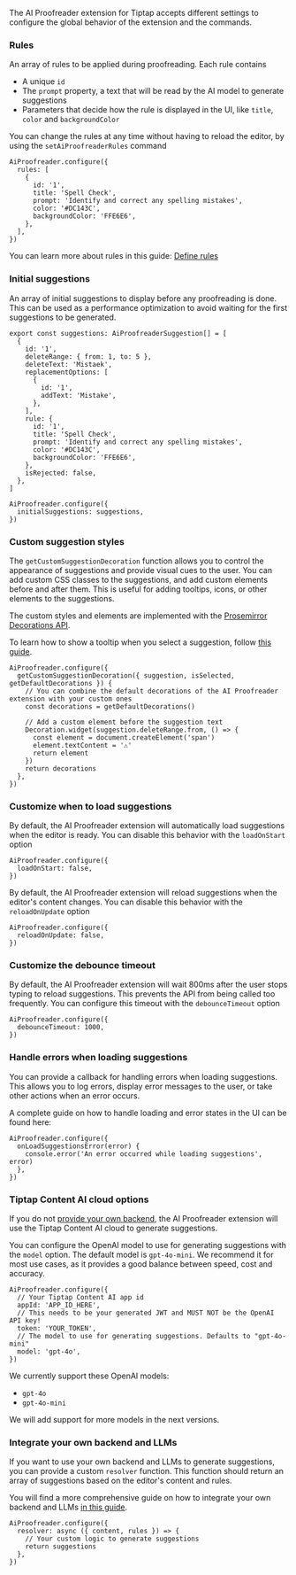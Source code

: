 The AI Proofreader extension for Tiptap accepts different settings to configure the global behavior of the extension and the commands.

### Rules

An array of rules to be applied during proofreading. Each rule contains

- A unique `id`
- The `prompt` property, a text that will be read by the AI model to generate suggestions
- Parameters that decide how the rule is displayed in the UI, like `title`, `color` and `backgroundColor`

You can change the rules at any time without having to reload the editor, by using the `setAiProofreaderRules` command

```tsx
AiProofreader.configure({
  rules: [
    {
      id: '1',
      title: 'Spell Check',
      prompt: 'Identify and correct any spelling mistakes',
      color: '#DC143C',
      backgroundColor: 'FFE6E6',
    },
  ],
})
```

You can learn more about rules in this guide: [Define rules](/content/content-ai/extensions/ai-proofreader/features/define-your-own-rules.mdx)

### Initial suggestions

An array of initial suggestions to display before any proofreading is done. This can be used as a performance optimization to avoid waiting for the first suggestions to be generated.

```tsx
export const suggestions: AiProofreaderSuggestion[] = [
  {
    id: '1',
    deleteRange: { from: 1, to: 5 },
    deleteText: 'Mistaek',
    replacementOptions: [
      {
        id: '1',
        addText: 'Mistake',
      },
    ],
    rule: {
      id: '1',
      title: 'Spell Check',
      prompt: 'Identify and correct any spelling mistakes',
      color: '#DC143C',
      backgroundColor: 'FFE6E6',
    },
    isRejected: false,
  },
]

AiProofreader.configure({
  initialSuggestions: suggestions,
})
```

### Custom suggestion styles

The `getCustomSuggestionDecoration` function allows you to control the appearance of suggestions and provide visual cues to the user. You can add custom CSS classes to the suggestions, and add custom elements before and after them. This is useful for adding tooltips, icons, or other elements to the suggestions.

The custom styles and elements are implemented with the [Prosemirror Decorations API](https://prosemirror.net/docs/ref/#view.Decorations).

To learn how to show a tooltip when you select a suggestion, follow [this guide](/content-ai/extensions/ai-proofreader/features/display-suggestions-in-the-editor.mdx).

```tsx
AiProofreader.configure({
  getCustomSuggestionDecoration({ suggestion, isSelected, getDefaultDecorations }) {
    // You can combine the default decorations of the AI Proofreader extension with your custom ones
    const decorations = getDefaultDecorations()

    // Add a custom element before the suggestion text
    Decoration.widget(suggestion.deleteRange.from, () => {
      const element = document.createElement('span')
      element.textContent = '⚠️'
      return element
    })
    return decorations
  },
})
```

### Customize when to load suggestions

By default, the AI Proofreader extension will automatically load suggestions when the editor is ready. You can disable this behavior with the `loadOnStart` option

```tsx
AiProofreader.configure({
  loadOnStart: false,
})
```

By default, the AI Proofreader extension will reload suggestions when the editor's content changes. You can disable this behavior with the `reloadOnUpdate` option

```tsx
AiProofreader.configure({
  reloadOnUpdate: false,
})
```

### Customize the debounce timeout

By default, the AI Proofreader extension will wait 800ms after the user stops typing to reload suggestions. This prevents the API from being called too frequently. You can configure this timeout with the `debounceTimeout` option

```tsx
AiProofreader.configure({
  debounceTimeout: 1000,
})
```

### Handle errors when loading suggestions

You can provide a callback for handling errors when loading suggestions. This allows you to log errors, display error messages to the user, or take other actions when an error occurs.

A complete guide on how to handle loading and error states in the UI can be found here:

```tsx
AiProofreader.configure({
  onLoadSuggestionsError(error) {
    console.error('An error occurred while loading suggestions', error)
  },
})
```

### Tiptap Content AI cloud options

If you do not [provide your own backend](/content-ai/extensions/ai-proofreader/integrate-your-own-backend-and-llms), the AI Proofreader extension will use the Tiptap Content AI cloud to generate suggestions.

You can configure the OpenAI model to use for generating suggestions with the `model` option. The default model is `gpt-4o-mini`. We recommend it for most use cases,
as it provides a good balance between speed, cost and accuracy.

```tsx
AiProofreader.configure({
  // Your Tiptap Content AI app id
  appId: 'APP_ID_HERE',
  // This needs to be your generated JWT and MUST NOT be the OpenAI API key!
  token: 'YOUR_TOKEN',
  // The model to use for generating suggestions. Defaults to "gpt-4o-mini"
  model: 'gpt-4o',
})
```

We currently support these OpenAI models:

- `gpt-4o`
- `gpt-4o-mini`

We will add support for more models in the next versions.

### Integrate your own backend and LLMs

If you want to use your own backend and LLMs to generate suggestions, you can provide a custom `resolver` function. This function should return an array of suggestions based on the editor's content and rules.

You will find a more comprehensive guide on how to integrate your own backend and LLMs [in this guide](/content-ai/extensions/ai-proofreader/integrate-your-own-backend-and-llms).

```tsx
AiProofreader.configure({
  resolver: async ({ content, rules }) => {
    // Your custom logic to generate suggestions
    return suggestions
  },
})
```
